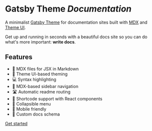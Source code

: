 # Gatsby Theme _Documentation_

A minimalist [Gatsby Theme](https://gatsbyjs.org/docs/themes)
for documentation sites built with [MDX](https://mdxjs.com)
and [Theme UI](https://theme-ui.com).

Get up and running in seconds with a beautiful docs site so
you can do what's more important: **write docs**.

## Features

- 📑 MDX files for JSX in Markdown
- 🎨 Theme UI-based theming
- 💻 Syntax highlighting
- 📰 MDX-based sidebar navigation
- 🛣 Automatic readme routing
- 🧩 Shortcode support with React components
- 🍔 Collapsible menu
- 📱 Mobile friendly
- 🎣 Custom docs schema

[Get started](/getting-started)
